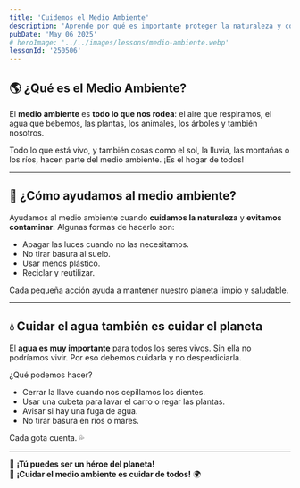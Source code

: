 ```yaml
---
title: 'Cuidemos el Medio Ambiente'
description: 'Aprende por qué es importante proteger la naturaleza y cómo podemos ayudar desde casa.'
pubDate: 'May 06 2025'
# heroImage: '../../images/lessons/medio-ambiente.webp'
lessonId: '250506'
---
```



## 🌎 ¿Qué es el Medio Ambiente?

El **medio ambiente** es **todo lo que nos rodea**: el aire que respiramos, el agua que bebemos, las plantas, los animales, los árboles y también nosotros.

Todo lo que está vivo, y también cosas como el sol, la lluvia, las montañas o los ríos, hacen parte del medio ambiente. ¡Es el hogar de todos!

<Question  
    client:load  
    lessonId={lessonData.lessonId}  
    questionData={lessonData.questions[0]}  
/>

---

## 🌿 ¿Cómo ayudamos al medio ambiente?

Ayudamos al medio ambiente cuando **cuidamos la naturaleza** y **evitamos contaminar**. Algunas formas de hacerlo son:

- Apagar las luces cuando no las necesitamos.  
- No tirar basura al suelo.  
- Usar menos plástico.  
- Reciclar y reutilizar.

Cada pequeña acción ayuda a mantener nuestro planeta limpio y saludable.

<Question  
    client:load  
    lessonId={lessonData.lessonId}  
    questionData={lessonData.questions[1]}  
/>

---

## 💧 Cuidar el agua también es cuidar el planeta

El **agua es muy importante** para todos los seres vivos. Sin ella no podríamos vivir. Por eso debemos cuidarla y no desperdiciarla.

¿Qué podemos hacer?

- Cerrar la llave cuando nos cepillamos los dientes.  
- Usar una cubeta para lavar el carro o regar las plantas.  
- Avisar si hay una fuga de agua.  
- No tirar basura en ríos o mares.

Cada gota cuenta. 💦

<Question  
    client:load  
    lessonId={lessonData.lessonId}  
    questionData={lessonData.questions[2]}  
/>

---

<LessonForms  
    client:load  
    lessonId={lessonData.lessonId}  
    formsUrl={lessonData.formsUrl}  
    totalQuestions={lessonData.questions.length}  
/>

🌟 **¡Tú puedes ser un héroe del planeta!**  
🌱 **¡Cuidar el medio ambiente es cuidar de todos!** 🌍
